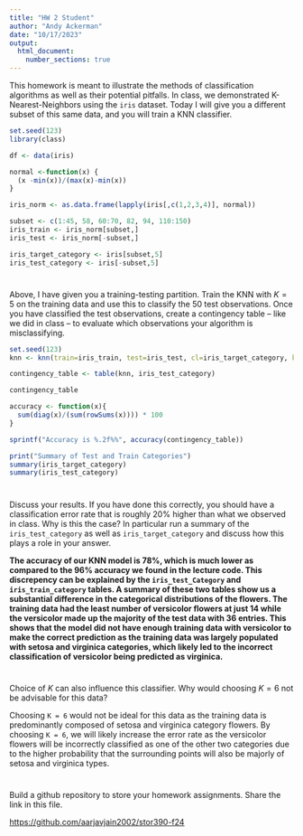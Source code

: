 ```yaml
---
title: "HW 2 Student"
author: "Andy Ackerman"
date: "10/17/2023"
output: 
  html_document:
    number_sections: true
---
```


This homework is meant to illustrate the methods of classification algorithms as well as their potential pitfalls. In class, we demonstrated K-Nearest-Neighbors using the `iris` dataset. Today I will give you a different subset of this same data, and you will train a KNN classifier.

```r
set.seed(123)
library(class)

df <- data(iris) 

normal <-function(x) {
  (x -min(x))/(max(x)-min(x))   
}

iris_norm <- as.data.frame(lapply(iris[,c(1,2,3,4)], normal))

subset <- c(1:45, 58, 60:70, 82, 94, 110:150)
iris_train <- iris_norm[subset,] 
iris_test <- iris_norm[-subset,] 

iris_target_category <- iris[subset,5]
iris_test_category <- iris[-subset,5]
```

# 

Above, I have given you a training-testing partition. Train the KNN with $K = 5$ on the training data and use this to classify the 50 test observations. Once you have classified the test observations, create a contingency table -- like we did in class -- to evaluate which observations your algorithm is misclassifying.

```r
set.seed(123)
knn <- knn(train=iris_train, test=iris_test, cl=iris_target_category, k=5)

contingency_table <- table(knn, iris_test_category)

contingency_table

accuracy <- function(x){
  sum(diag(x)/(sum(rowSums(x)))) * 100
}

sprintf("Accuracy is %.2f%%", accuracy(contingency_table))

print("Summary of Test and Train Categories")
summary(iris_target_category)
summary(iris_test_category)
```

# 

Discuss your results. If you have done this correctly, you should have a classification error rate that is roughly 20% higher than what we observed in class. Why is this the case? In particular run a summary of the `iris_test_category` as well as `iris_target_category` and discuss how this plays a role in your answer.

**The accuracy of our KNN model is 78%, which is much lower as compared to the 96% accuracy we found in the lecture code. This discrepency can be explained by the `iris_test_Category` and `iris_train_category` tables. A summary of these two tables show us a substantial difference in the categorical distributions of the flowers. The training data had the least number of versicolor flowers at just 14 while the versicolor made up the majority of the test data with 36 entries. This shows that the model did not have enough training data with versicolor to make the correct prediction as the training data was largely populated with setosa and virginica categories, which likely led to the incorrect classification of versicolor being predicted as virginica.**

# 

Choice of $K$ can also influence this classifier. Why would choosing $K = 6$ not be advisable for this data?

Choosing `K = 6` would not be ideal for this data as the training data is predominantly composed of setosa and virginica category flowers. By choosing `K = 6`, we will likely increase the error rate as the versicolor flowers will be incorrectly classified as one of the other two categories due to the higher probability that the surrounding points will also be majorly of setosa and virginica types.

# 

Build a github repository to store your homework assignments. Share the link in this file.

<https://github.com/aarjavjain2002/stor390-f24>
